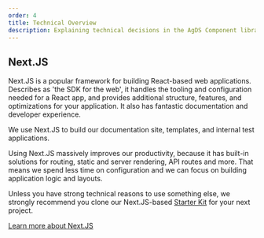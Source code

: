 ```yaml
---
order: 4
title: Technical Overview
description: Explaining technical decisions in the AgDS Component library
---
```


## Next.JS

Next.JS is a popular framework for building React-based web applications. Describes as 'the SDK for the web', it handles the tooling and configuration needed for a React app, and provides additional structure, features, and optimizations for your application. It also has fantastic documentation and developer experience.

We use Next.JS to build our documentation site, templates, and internal test applications.

Using Next.JS massively improves our productivity, because it has built-in solutions for routing, static and server rendering, API routes and more. That means we spend less time on configuration and we can focus on building application logic and layouts.

Unless you have strong technical reasons to use something else, we strongly recommend you clone our Next.JS-based [Starter Kit]() for your next project.

[Learn more about Next.JS](https://nextjs.org/)
